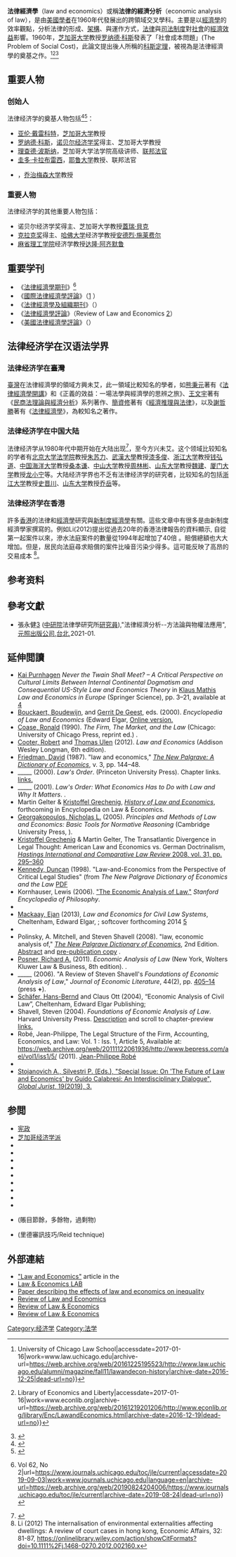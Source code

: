{{Economics sidebar}}

'''法律經濟學'''（law and economics）或稱'''法律的經濟分析'''（economic analysis of law），是由[[美國|美國]][[學者|學者]]在1960年代發展出的跨領域交叉學科。主要是以[[經濟學|經濟學]]的效率觀點，分析法律的形成、[[架構|架構]]、與運作方式，[[法律|法律]]與[[司法|司法]][[制度|制度]]對[[社會|社會]]的[[經濟效益|經濟效益]]影響。1960年，[[芝加哥大学|芝加哥大学]]教授[[罗纳德·科斯|罗纳德·科斯]]發表了「社會成本問題」(The Problem of Social Cost)，此論文提出後人所稱的[[科斯定理|科斯定理]]，被視為是法律經濟學的奠基之作。<ref>{{Cite web|url=http://www.law.uchicago.edu/alumni/magazine/fall11/lawandecon-history|title=Chicago and Law and Economics: A History {{!}} University of Chicago Law School|accessdate=2017-01-16|work=www.law.uchicago.edu|archive-url=https://web.archive.org/web/20161225195523/http://www.law.uchicago.edu/alumni/magazine/fall11/lawandecon-history|archive-date=2016-12-25|dead-url=no}}</ref><ref>{{Cite web|url=http://www.econlib.org/library/Enc/LawandEconomics.html|title=Law and Economics: The Concise Encyclopedia of Economics {{!}} Library of Economics and Liberty|accessdate=2017-01-16|work=www.econlib.org|archive-url=https://web.archive.org/web/20161219201206/http://www.econlib.org/library/Enc/LawandEconomics.html|archive-date=2016-12-19|dead-url=no}}</ref><ref>{{Cite journal|title=The Problem of Social Coast|author=Ronald H. Coase|url=https://www.law.uchicago.edu/files/file/coase-problem.pdf|journal=The Journal of Law & Economics|issue=Volume III|doi=|others=|year=1960|volume=|page=|pmid=|access-date=2019-11-25|archive-url=https://web.archive.org/web/20190807175835/https://www.law.uchicago.edu/files/file/coase-problem.pdf|archive-date=2019-08-07|dead-url=no}}</ref>

== 重要人物 ==
=== 创始人 ===
法律经济学的奠基人物包括<ref>{{Cite journal|title=The future of law and economics and the legacy of Guido Calabresi|url=https://doi.org/10.1007/s10657-019-09626-5|last=Gordon|first=Wendy J.|last2=Marciano|first2=Alain|date=2019-08-01|journal=European Journal of Law and Economics|issue=1|doi=10.1007/s10657-019-09626-5|volume=48|pages=1–8|language=en|issn=1572-9990|last3=Ramello|first3=Giovanni B.}}</ref><ref>{{Cite web|title=Aaron Director, Founder of the field of Law and Economics|url=http://www-news.uchicago.edu/releases/04/040913.director.shtml|accessdate=2019-09-07|work=www-news.uchicago.edu|archive-url=https://web.archive.org/web/20190429145827/http://www-news.uchicago.edu/releases/04/040913.director.shtml|archive-date=2019-04-29|dead-url=no}}</ref>：

*[[亚伦·戴雷科特|亚伦·戴雷科特]]，[[芝加哥大学|芝加哥大学]]教授
*[[罗纳德·科斯|罗纳德·科斯]]，[[诺贝尔经济学奖|诺贝尔经济学奖]]得主、芝加哥大学教授
*[[理查德·波斯纳|理查德·波斯纳]]，芝加哥大学法学院高级讲师、[[美国联邦第七巡回上诉法院|联邦法官]]
*[[圭多·卡拉布雷西|圭多·卡拉布雷西]]，[[耶鲁大学|耶鲁大学]]教授、联邦法官
*{{link-en|亨利·曼尼|Henry Manne}}，[[乔治梅森大学|乔治梅森大学]]教授

=== 重要人物 ===
法律经济学的其他重要人物包括：

* 诺贝尔经济学奖得主、芝加哥大学教授[[蓋瑞·貝克|蓋瑞·貝克]]
* [[克拉克奖|克拉克奖]]得主、[[哈佛大学|哈佛大学]]经济学教授[[安德烈·施莱费尔|安德烈·施莱费尔]]
* [[麻省理工学院|麻省理工学院]]经济学教授[[达隆·阿齐默鲁|达隆·阿齐默鲁]]

==重要学刊==
*《[[法律經濟學期刊|法律經濟學期刊]]》<ref>{{Cite web|title=The Journal of Law and Economics {{!}} Vol 62, No 2|url=https://www.journals.uchicago.edu/toc/jle/current|accessdate=2019-09-03|work=www.journals.uchicago.edu|language=en|archive-url=https://web.archive.org/web/20190824204006/https://www.journals.uchicago.edu/toc/jle/current|archive-date=2019-08-24|dead-url=no}}</ref>
*《[[國際法律經濟學評論|國際法律經濟學評論]]》（[http://www.elsevier.com/wps/find/journaldescription.cws_home/525007/description#description] {{Wayback|url=http://www.elsevier.com/wps/find/journaldescription.cws_home/525007/description#description |date=20101225104552 }}）
*《[[法律經濟學及組織期刊|法律經濟學及組織期刊]]》（{{Wayback|url=http://jleo.oxfordjournals.org/ |date=20161201212110 }}）
*《[[法律經濟學評論|法律經濟學評論]]》（Review of Law and Economics [https://web.archive.org/web/20091204034256/http://www.bepress.com/rle/]）
*《[[美國法律經濟學評論|美國法律經濟學評論]]》（{{Wayback|url=http://aler.oxfordjournals.org/ |date=20081216094331 }}）

==法律经济学在汉语法学界==
=== 法律经济学在臺灣 ===
[[臺灣|臺灣]]在法律經濟學的領域方興未艾，此一領域比較知名的學者，如[[熊秉元|熊秉元]]著有《[[法律經濟學開講|法律經濟學開講]]》和《正義的效益：一場法學與經濟學的思辨之旅》、[[王文宇|王文宇]]著有《[[民商法理論與經濟分析|民商法理論與經濟分析]]》系列著作、[[簡資修|簡資修]]著有《[[經濟推理與法律|經濟推理與法律]]》，以及[[謝哲勝|謝哲勝]]著有《[[法律經濟學_(書)|法律經濟學]]》，為較知名之著作。

=== 法律经济学在中国大陆 ===
法律经济学从1980年代中期开始在大陆出现<ref>{{cite journal |last=钟明钊，顾培东 |first= |authorlink= |coauthors= |year=1985 |month= |title=美国的经济分析法学派 |journal=法学季刊 |volume=  |issue=1 |pages= |doi= |url= |accessdate= |quote= }}</ref>，至今方兴未艾。这个领域比较知名的学者有[[北京大学法学院|北京大学法学院]]教授[[朱苏力|朱苏力]]、[[武漢大學|武漢大學]]教授[[漆多俊|漆多俊]]、[[浙江大学|浙江大学]]教授[[钱弘道|钱弘道]]、[[中国海洋大学|中国海洋大学]]教授[[桑本谦|桑本谦]]、[[中山大学|中山大学]]教授[[周林彬|周林彬]]、[[山东大学|山东大学]]教授[[魏建|魏建]]、[[厦门大学|厦门大学]]教授[[龙小宁|龙小宁]]等。大陆经济学界也不乏有法律经济学的研究者，比较知名的包括[[浙江大学|浙江大学]]教授[[史晋川|史晋川]]、[[山东大学|山东大学]]教授[[乔岳|乔岳]]等。

=== 法律经济学在香港 ===
許多[[香港|香港]]的法律和[[經濟學|經濟學]]研究與[[新制度經濟學|新制度經濟學]]有關。這些文章中有很多是由新制度經濟學家撰寫的。例如Li(2012)提出從過去20年的香港法律報告的資料顯示, 自從第一起案件以來，滲水法庭案件的數量從1994年起增加了40倍 。賠償總額也大大增加。但是，居民向法庭尋求賠償的案件比噪音污染少得多。這可能反映了高昂的交易成本 <ref> Li (2012) The internalisation of environmental externalities affecting dwellings: A review of court cases in hong kong, Economic Affairs, 32: 81-87, https://onlinelibrary.wiley.com/action/showCitFormats?doi=10.1111%2Fj.1468-0270.2012.002160.x</ref>。

==参考资料==
{{reflist|2}}

==參考文獻==
{{refbegin}}
*張永健[https://www.iias.sinica.edu.tw/en/member_post/5] {{Wayback|url=https://www.iias.sinica.edu.tw/en/member_post/5 |date=20201208031708 }}([[中研院|中研院]]法律學研究所[[研究員|研究員]]),"法律經濟分析--方法論與物權法應用",[[元照出版公司|元照出版公司]],[[台北|台北]],2021-01. {{isbn|978-957-511-444-2}} {{zh}}
{{refend}}

==延伸閲讀==
{{refbegin|2}}
*[[Kai_Purnhagen|Kai Purnhagen]] ''Never the Twain Shall Meet? – A Critical Perspective on Cultural Limits Between Internal Continental Dogmatism and Consequential US-Style Law and Economics Theory'' in [[Klaus_Mathis|Klaus Mathis]] ''Law and Economics in Europe'' (Springer Science), pp. 3–21, available at [https://link.springer.com/chapter/10.1007/978-94-007-7110-9_1] {{Wayback|url=https://link.springer.com/chapter/10.1007/978-94-007-7110-9_1 |date=20200903053608 }}
*[[Boudewijn_Bouckaert|Bouckaert, Boudewijn]], and [[Gerrit_De_Geest|Gerrit De Geest]], eds. (2000). ''Encyclopedia of Law and Economics'' (Edward Elgar,  [http://encyclo.findlaw.com/ Online version.] {{Wayback|url=http://encyclo.findlaw.com/ |date=20170106212824 }}
*[[Ronald_Coase|Coase, Ronald]] (1990). ''The Firm, The Market, and the Law'' (Chicago: University of Chicago Press, reprint ed.) {{ISBN|0-226-11101-6}}.
*[[Robert_Cooter|Cooter, Robert]] and [[Thomas_Ulen|Thomas Ulen]] (2012). ''Law and Economics'' (Addison Wesley Longman, 6th edition). {{ISBN|0-321-33634-8}}
* [[David_D._Friedman|Friedman, David]] (1987). "law and economics," ''[[The_New_Palgrave:_A_Dictionary_of_Economics|The New Palgrave: A Dictionary of Economics]]'', v. 3, pp. 144–48.
* _____ (2000). ''Law's Order''. (Princeton University Press). Chapter links.  [http://www.daviddfriedman.com/laws_order/index.shtml links.] {{Wayback|url=http://www.daviddfriedman.com/laws_order/index.shtml |date=20210415070749 }}
* _____ (2001). ''Law's Order: What Economics Has to Do with Law and Why It Matters''.  {{ISBN|978-0691090092}} .
* Martin Gelter & [[Kristoffel_Grechenig|Kristoffel Grechenig]], [http://ssrn.com/abstract=2421224 ''History of Law and Economics''], forthcoming in Encyclopedia on Law & Economics.
*[[Nicholas_L._Georgakopoulos|Georgakopoulos, Nicholas L.]] (2005). ''Principles and Methods of Law and Economics: Basic Tools for Normative Reasoning'' (Cambridge University Press, {{ISBN|0-521-82681-0}}).
* [[Kristoffel_Grechenig|Kristoffel Grechenig]] & Martin Gelter, The Transatlantic Divergence in Legal Thought: American Law and Economics vs. German Doctrinalism, [http://ssrn.com/abstract=1161168 ''Hastings International and Comparative Law Review'' 2008, vol. 31, pp. 295–360] {{Wayback|url=http://ssrn.com/abstract=1161168 |date=20200313232939 }}
* [[Duncan_Kennedy_(legal_philosopher)|Kennedy, Duncan]] (1998). "Law-and-Economics from the Perspective of Critical Legal Studies" (from ''The New Palgrave Dictionary of Economics and the Law''  [http://www.duncankennedy.net/documents/Law%20and%20Economics%20from%20the%20Perspective%20of%20cls.pdf PDF] {{Wayback|url=http://www.duncankennedy.net/documents/Law%20and%20Economics%20from%20the%20Perspective%20of%20cls.pdf |date=20210412221551 }}
* Kornhauser, Lewis (2006). [http://plato.stanford.edu/entries/legal-econanalysis/ "The Economic Analysis of Law,"] {{Wayback|url=http://plato.stanford.edu/entries/legal-econanalysis/ |date=20210125152609 }} ''Stanford Encyclopedia of Philosophy''.
*{{cite book |author-link=Ernst-Joachim Mestmäcker |last=Mestmäcker |first=Ernst-Joachim |title=A Legal Theory without Law: Posner v. Hayek on Economic Analysis of Law |location=Tübingen |publisher=Mohr |year=2007 |isbn=978-3-16-149276-1 }}
* [[Ejan_Mackaay|Mackaay, Ejan]] (2013), ''Law and Economics for Civil Law Systems'', Cheltenham, Edward Elgar, {{ISBN|978-1848443099}}; softcover forthcoming 2014 [http://www.e-elgar.com/bookentry_main.lasso?currency=UK&id=13408] {{Wayback|url=http://www.e-elgar.com/bookentry_main.lasso?currency=UK&id=13408 |date=20140505034833 }}
*{{cite book|url=https://global.oup.com/ushe/product/microeconomic-theory-9780195073409?cc=us&lang=en&|title=Microeconomic Theory|author1=Mas-Colell|first=Andreu|last2=Whinston|first2=Michael D.|last3=Green|first3=Jerry R.|publisher=Oxford University Press|location=New York, NY|year=1995|access-date=2021-01-28|archive-date=2020-11-06|archive-url=https://web.archive.org/web/20201106094837/https://global.oup.com/ushe/product/microeconomic-theory-9780195073409?cc=us&lang=en&|dead-url=no}}
* Polinsky, A. Mitchell,  and Steven Shavell (2008). "law, economic analysis of," ''[[The_New_Palgrave_Dictionary_of_Economics|The New Palgrave Dictionary of Economics]]'',  2nd Edition. [http://www.dictionaryofeconomics.com/article?id=pde2008_L000038&q=Law&topicid=&result_number=4 Abstract] {{Wayback|url=http://www.dictionaryofeconomics.com/article?id=pde2008_L000038&q=Law&topicid=&result_number=4 |date=20171201040125 }} and [http://www.law.harvard.edu/faculty/shavell/pdf/125_econ_analysis.pdf pre-publication copy] {{Wayback|url=http://www.law.harvard.edu/faculty/shavell/pdf/125_econ_analysis.pdf |date=20181222163940 }}.
*[[Richard_Posner|Posner, Richard A.]] (2011). ''Economic Analysis of Law'' (New York, Wolters Kluwer Law & Business, 8th edition).   {{ISBN|978-0735594425}}.
* _____ (2006). "A Review of Steven Shavell's ''Foundations of Economic Analysis of Law'',"  ''Journal of Economic Literature'', 44(2),  pp. [http://epserv.unila.ac.id/jurnal/BAhan/Jurnal%20Of%20Economic%20lietratur/Content/2006/jun/articles/jun06_posner.pdf 405–14]{{Dead link|date=February 2020 |bot=InternetArchiveBot |fix-attempted=yes }} (press '''+''').
* [[Hans-Bernd_Schäfer|Schäfer, Hans-Bernd]] and Claus Ott (2004), “Economic Analysis of Civil Law”, Cheltenham, Edward Elgar Publishing; {{ISBN|1843762773}}
* Shavell, Steven (2004).  ''Foundations of Economic Analysis of Law''. Harvard University Press. [http://www.hup.harvard.edu/catalog.php?isbn=9780674011557 Description] {{Wayback|url=http://www.hup.harvard.edu/catalog.php?isbn=9780674011557 |date=20200928101016 }} and scroll to chapter-preview [https://books.google.com/books?id=iYkXhyFhT5cC&dq=%22Foundations+of+Economic+Analysis+of+Law%22&printsec=frontcover&source=bn&hl=en&ei=RnrsS4LeIYH6lwe_r421CA&sa=X&oi=book_result&ct=result&resnum=4&ved=0CCEQ6AEwAw#v=onepage&q&f=false links.] {{Wayback|url=https://books.google.com/books?id=iYkXhyFhT5cC&dq=%22Foundations+of+Economic+Analysis+of+Law%22&printsec=frontcover&source=bn&hl=en&ei=RnrsS4LeIYH6lwe_r421CA&sa=X&oi=book_result&ct=result&resnum=4&ved=0CCEQ6AEwAw#v=onepage&q&f=false |date=20200804180128 }}
* Robé, Jean-Philippe, The Legal Structure of the Firm, Accounting, Economics, and Law: Vol. 1 : Iss. 1, Article 5, Available at: https://web.archive.org/web/20111122061936/http://www.bepress.com/ael/vol1/iss1/5/ (2011). [[Jean-Philippe_Robé|Jean-Philippe Robé]]
*{{cite book|url=https://books.google.com/books?id=Zi03AgAAQBAJ|title=Economics of Regulation and Antitrust|author1=Viscusi|first=W. Kip|last2=Vernon|first2=John M.|last3=Harrington Jr.|first3=Joseph E.|date=2005|publisher=MIT Press|isbn=978-0-262-28732-6|access-date=2021-01-28|archive-date=2020-08-04|archive-url=https://web.archive.org/web/20200804092838/https://books.google.com/books?id=Zi03AgAAQBAJ|dead-url=no}}
* [https://www.degruyter.com/view/journals/gj/19/3/gj.19.issue-3.xml Stojanovich A., Silvestri P. (Eds.), "Special Issue: On 'The Future of Law and Economics' by Guido Calabresi: An Interdisciplinary Dialogue", ''Global Jurist'', 19(2019), 3.] {{Wayback|url=https://www.degruyter.com/view/journals/gj/19/3/gj.19.issue-3.xml |date=20200907170704 }}
{{refend}}

== 参閲 ==
{{div col|2}}
* [[宪政|宪政]]
* [[芝加哥经济学派|芝加哥经济学派]]
*{{le|互聯網哲學百科全書|Internet Encyclopedia of Philosophy}}
*{{le|美國法學院列表|List of law schools in the United States}}
*{{le|德克薩斯州法學院列表|List of law schools in Texas|德州法學院列表}}
*{{le|康乃狄克州法學院列表|List of law schools in Connecticut|康州法學院列表}}
*{{le|阿拉巴馬州法學院列表|List of law schools in Alabama|阿州法學院列表}}
*{{le|俄羅斯法學院列表|List of law schools in Russia|俄國法學院列表}}
*{{le|法國法學系列表|List of faculties of law in France|法國法學系列表}}
*{{le|紐西蘭法學院系列表|List of faculties of law in France|紐西蘭法學院系列表}}
*{{le|辨識混淆|Obfuscation}}
*{{le|冗詞贅句|Surplusage}}(賬目節餘，多餘物，過剩物)
*{{le|里德審訊技術|Reid technique}}(里德審訊技巧/Reid technique)
{{div col end}}

==外部連結==
* [http://www.iep.utm.edu/law-econ/ "Law and Economics"] {{Wayback|url=http://www.iep.utm.edu/law-econ/ |date=20210223012959 }} article in the ''{{le|互聯網哲學百科全書|Internet Encyclopedia of Philosophy|Internet Encyclopedia of Philosophy}}''
* [http://www.law-economics.net Law & Economics LAB] {{Wayback|url=http://www.law-economics.net/ |date=20201101013950 }}
* [https://aeon.co/ideas/a-radical-legal-ideology-nurtured-our-era-of-economic-inequality  Paper describing the effects of law and economics on inequality] {{Wayback|url=https://aeon.co/ideas/a-radical-legal-ideology-nurtured-our-era-of-economic-inequality |date=20210220192615 }}
*[https://www.scimagojr.com/journalsearch.php?q=4500151526&tip=sid Review of Law and Economics]
*[https://www.degruyter.com/journal/key/RLE/html Review of Law & Economics] {{Wayback|url=https://www.degruyter.com/journal/key/RLE/html |date=20210417100655 }}
*[https://www.researchgate.net/journal/Review-of-Law-Economics-1555-5879 Review of Law & Economics]

{{law|state=collapsed}}
{{economics|state=collapsed}}
{{经济思想史|state=collapsed}}

[[Category:经济学|Category:经济学]]
[[Category:法学|Category:法学]]